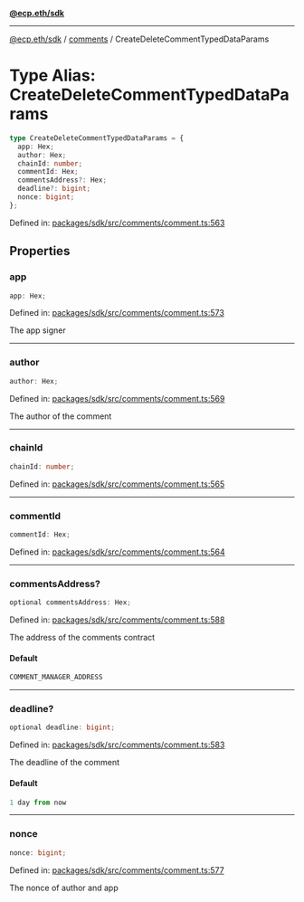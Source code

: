 [**@ecp.eth/sdk**](../../index.mdx)

***

[@ecp.eth/sdk](/sdk-reference/index.mdx) / [comments](/sdk-reference/comments/index.mdx) / CreateDeleteCommentTypedDataParams

# Type Alias: CreateDeleteCommentTypedDataParams

```ts
type CreateDeleteCommentTypedDataParams = {
  app: Hex;
  author: Hex;
  chainId: number;
  commentId: Hex;
  commentsAddress?: Hex;
  deadline?: bigint;
  nonce: bigint;
};
```

Defined in: [packages/sdk/src/comments/comment.ts:563](https://github.com/ecp-eth/comments-monorepo/blob/main/packages/sdk/src/comments/comment.ts#L563)

## Properties

### app

```ts
app: Hex;
```

Defined in: [packages/sdk/src/comments/comment.ts:573](https://github.com/ecp-eth/comments-monorepo/blob/main/packages/sdk/src/comments/comment.ts#L573)

The app signer

***

### author

```ts
author: Hex;
```

Defined in: [packages/sdk/src/comments/comment.ts:569](https://github.com/ecp-eth/comments-monorepo/blob/main/packages/sdk/src/comments/comment.ts#L569)

The author of the comment

***

### chainId

```ts
chainId: number;
```

Defined in: [packages/sdk/src/comments/comment.ts:565](https://github.com/ecp-eth/comments-monorepo/blob/main/packages/sdk/src/comments/comment.ts#L565)

***

### commentId

```ts
commentId: Hex;
```

Defined in: [packages/sdk/src/comments/comment.ts:564](https://github.com/ecp-eth/comments-monorepo/blob/main/packages/sdk/src/comments/comment.ts#L564)

***

### commentsAddress?

```ts
optional commentsAddress: Hex;
```

Defined in: [packages/sdk/src/comments/comment.ts:588](https://github.com/ecp-eth/comments-monorepo/blob/main/packages/sdk/src/comments/comment.ts#L588)

The address of the comments contract

#### Default

```ts
COMMENT_MANAGER_ADDRESS
```

***

### deadline?

```ts
optional deadline: bigint;
```

Defined in: [packages/sdk/src/comments/comment.ts:583](https://github.com/ecp-eth/comments-monorepo/blob/main/packages/sdk/src/comments/comment.ts#L583)

The deadline of the comment

#### Default

```ts
1 day from now
```

***

### nonce

```ts
nonce: bigint;
```

Defined in: [packages/sdk/src/comments/comment.ts:577](https://github.com/ecp-eth/comments-monorepo/blob/main/packages/sdk/src/comments/comment.ts#L577)

The nonce of author and app
